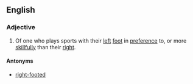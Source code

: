 ==English==

===Adjective===
{{en-adj|pos=[[left]]-[[footed]]}}

# Of one who plays sports with their [[left]] [[foot]] in [[preference]] to, or more [[skillfully]] than their [[right]].

====Antonyms====
* [[right-footed]]